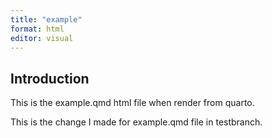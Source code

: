 ```yaml
---
title: "example"
format: html
editor: visual
---
```


## Introduction

This is the example.qmd html file when render from quarto.

This is the change I made for example.qmd file in testbranch.
